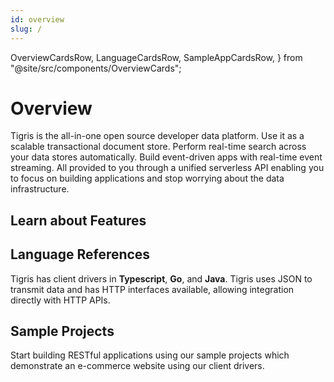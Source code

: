 ```yaml
---
id: overview
slug: /
---
```


  OverviewCardsRow,
  LanguageCardsRow,
  SampleAppCardsRow,
} from "@site/src/components/OverviewCards";

# Overview

Tigris is the all-in-one open source developer data platform. Use it as a
scalable transactional document store. Perform real-time search across your
data stores automatically. Build event-driven apps with real-time event
streaming. All provided to you through a unified serverless API enabling you
to focus on building applications and stop worrying about the data
infrastructure.

## Learn about Features

<OverviewCardsRow />

## Language References

Tigris has client drivers in **Typescript**, **Go**, and **Java**. Tigris
uses JSON to transmit data and has HTTP interfaces available, allowing
integration directly with HTTP APIs.

<LanguageCardsRow />

## Sample Projects

Start building RESTful applications using our sample projects which
demonstrate an e-commerce website using our client drivers.

<SampleAppCardsRow />
